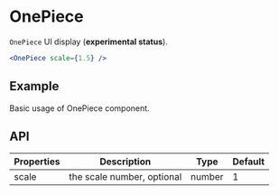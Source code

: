 # OnePiece

`OnePiece` UI display (**experimental status**).

```jsx
<OnePiece scale={1.5} />
```

## Example

Basic usage of OnePiece component.

<Demo src="/src/en/one-piece/demo/Example.tsx" />

## API

Properties | Description | Type | Default
-----------|------------|------|--------
| scale | the scale number, optional | number | 1 |
